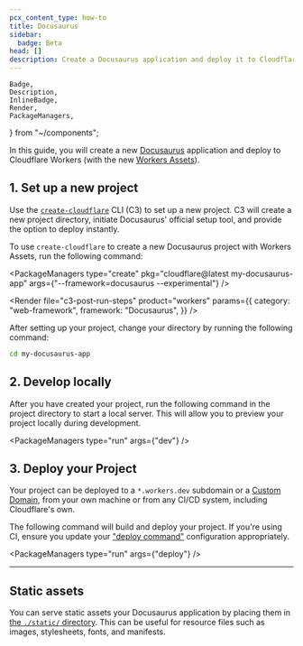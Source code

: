```yaml
---
pcx_content_type: how-to
title: Docusaurus
sidebar:
  badge: Beta
head: []
description: Create a Docusaurus application and deploy it to Cloudflare Workers with Workers Assets.
---
```


	Badge,
	Description,
	InlineBadge,
	Render,
	PackageManagers,
} from "~/components";

In this guide, you will create a new [Docusaurus](https://docusaurus.io/) application and deploy to Cloudflare Workers (with the new [<InlineBadge preset="beta" /> Workers Assets](/workers/configuration/assets/)).

## 1. Set up a new project

Use the [`create-cloudflare`](https://www.npmjs.com/package/create-cloudflare) CLI (C3) to set up a new project. C3 will create a new project directory, initiate Docusaurus' official setup tool, and provide the option to deploy instantly.

To use `create-cloudflare` to create a new Docusaurus project with <InlineBadge preset="beta" /> Workers Assets, run the following command:

<PackageManagers
	type="create"
	pkg="cloudflare@latest my-docusaurus-app"
	args={"--framework=docusaurus --experimental"}
/>

<Render
	file="c3-post-run-steps"
	product="workers"
	params={{
		category: "web-framework",
		framework: "Docusaurus",
	}}
/>

After setting up your project, change your directory by running the following command:

```sh
cd my-docusaurus-app
```

## 2. Develop locally

After you have created your project, run the following command in the project directory to start a local server. This will allow you to preview your project locally during development.

<PackageManagers type="run" args={"dev"} />

## 3. Deploy your Project

Your project can be deployed to a `*.workers.dev` subdomain or a [Custom Domain](/workers/configuration/routing/custom-domains/), from your own machine or from any CI/CD system, including Cloudflare's own.

The following command will build and deploy your project. If you're using CI, ensure you update your ["deploy command"](/workers/ci-cd/builds/build-configuration/#build-settings) configuration appropriately.

<PackageManagers type="run" args={"deploy"} />

---

## Static assets

You can serve static assets your Docusaurus application by placing them in [the `./static/` directory](https://docusaurus.io/docs/static-assets). This can be useful for resource files such as images, stylesheets, fonts, and manifests.
